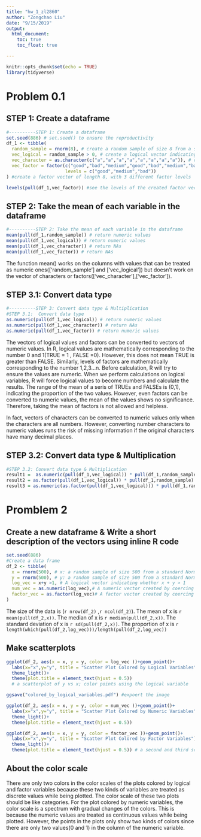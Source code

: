 ```yaml
---
title: "hw_1_zl2860"
author: "Zongchao Liu"
date: "9/15/2019"
output: 
  html_document:
    toc: true
    toc_float: true

---
```


```r
knitr::opts_chunk$set(echo = TRUE)
library(tidyverse)
```

# Problem 0.1 
## STEP 1: Create a dataframe

```r
#----------STEP 1: Create a dataframe
set.seed(886) # set.seed() to ensure the reproductivity
df_1 <- tibble(
  random_sample = rnorm(8), # create a random sample of size 8 from a standard Normal distribution
  vec_logical = random_sample > 0, # create a logical vector indicating whether elements of the sample are greater than 0
  vec_character = as.character(c("a","a","a","a","a","a","a","a")), # create a character vector of length 8
  vec_factor = factor(c("good","bad","medium","good","bad","medium","bad","medium"),
                      levels = c("good","medium","bad"))
) #create a factor vector of length 8, with 3 different factor levels

levels(pull(df_1,vec_factor)) #see the levels of the created factor vector
```

## STEP 2: Take the mean of each variable in the dataframe

```r
#----------STEP 2: Take the mean of each variable in the dataframe
mean(pull(df_1,random_sample)) # return numeric values
mean(pull(df_1,vec_logical)) # return numeric values
mean(pull(df_1,vec_character)) # return NAs
mean(pull(df_1,vec_factor)) # return NAs
```

The function mean() works on the columns with values that can be treated as numeric ones(['random_sample'] and ['vec_logical']) but doesn't work on the vector of characters or factors(['vec_character'],['vec_factor']).

## STEP 3.1: Convert data type

```r
#----------STEP 3: Convert data type & Multiplication
#STEP 3.1:  Convert data type
as.numeric(pull(df_1,vec_logical)) # return numeric values
as.numeric(pull(df_1,vec_character)) # return NAs
as.numeric(pull(df_1,vec_factor)) # return numeric values
```

The vectors of logical values and factors can be converted to vectors of numeric values. In R, logical values are mathematically corresponding to the number 0 and 1(TRUE = 1 , FALSE =0). However, this does not mean TRUE is greater than FALSE. Similarly, levels of factors are mathematically corresponding to the number 1,2,3...n. Before calculation, R will try to ensure the values are numeric. When we perform calculations on logical variables, R will force logical values to become numbers and calculate the results. The range of the mean of a seris of TRUEs and FALSEs is (0,1), indicating the proportion of the two values. However, even factors can be converted to numeric values, the mean of the values shows no significance. Therefore, taking the mean of factors is not allowed and helpless.

In fact, vectors of characters can be converted to numeric values only when the characters are all numbers. However, converting number characters to numeric values runs the risk of missing information if the original characters have many decimal places. 

## STEP 3.2: Convert data type & Multiplication

```r
#STEP 3.2: Convert data type & Multiplication
result1 =  as.numeric(pull(df_1,vec_logical)) * pull(df_1,random_sample) # convert the logical vector to numeric, and multiply the random sample by the result
result2 = as.factor(pull(df_1,vec_logical)) * pull(df_1,random_sample) # convert the logical vector to a factor, and multiply the random sample by the result
result3 = as.numeric(as.factor(pull(df_1,vec_logical))) * pull(df_1,random_sample) # convert the logical vector to a factor and then convert the result to numeric, and multiply the random sample by the result

```

# Promblem 2 
## Create a new dataframe & Write a short description of the vectors using inline R code

```r
set.seed(886)
#Create a data frame 
df_2 <- tibble(
  x = rnorm(500), # x: a random sample of size 500 from a standard Normal distribution
  y = rnorm(500), # y: a random sample of size 500 from a standard Normal distribution
  log_vec = x+y >1, # A logical vector indicating whether x + y > 1
  num_vec = as.numeric(log_vec),# A numeric vector created by coercing the above logical vector
  factor_vec = as.factor(log_vec)# A factor vector created by coercing the above logical vector
)

```
The size of the data is (`r nrow(df_2) ` ,`r ncol(df_2)`). The mean of x is `r mean(pull(df_2,x)) `. The median of x is `r median(pull(df_2,x))`. The standard deviation of x is `r sd(pull(df_2,x)) `. The proportion of x is `r length(which(pull(df_2,log_vec)))/length(pull(df_2,log_vec))` 

## Make scatterplots

```r
ggplot(df_2, aes(x = x, y = y, color = log_vec ))+geom_point()+
  labs(x="x",y="y", title = "Scatter Plot Colored by Logical Variables")+
  theme_light()+
  theme(plot.title = element_text(hjust = 0.5))
  # a scatterplot of y vs x; color points using the logical variable

ggsave("colored_by_logical_variables.pdf") #expoert the image

ggplot(df_2, aes(x = x, y = y, color = num_vec ))+geom_point()+
  labs(x="x",y="y", title = "Scatter Plot Colored by Numeric Variables")+
  theme_light()+
  theme(plot.title = element_text(hjust = 0.5))

ggplot(df_2, aes(x = x, y = y, color = factor_vec ))+geom_point()+
  labs(x="x",y="y", title = "Scatter Plot Colored by Factor Variables")+
  theme_light()+
  theme(plot.title = element_text(hjust = 0.5)) # a second and third scatterplot that color points using the numeric and factor variables, respectively

``` 

## About the color scale

There are only two colors in the color scales of the plots colored by logical and factor variables because these two kinds of variables are treated as discrete values while being plotted. The color scale of these two plots should be like categories. For the plot colored by numeric variables, the color scale is a spectrum with gradual changes of the colors. This is because the numeric values are treated as continuous values while being plotted. However, the points in the plots only show two kinds of colors since there are only two values(0 and 1) in the column of the numeric variable.

